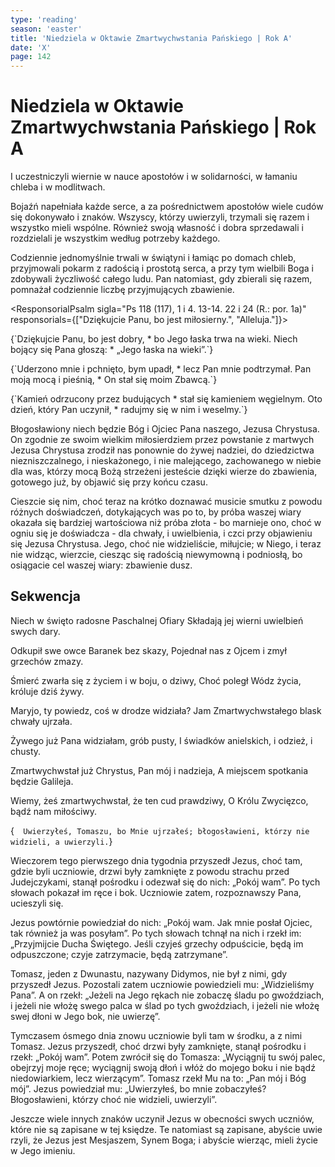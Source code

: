 ```yaml
---
type: 'reading'
season: 'easter'
title: 'Niedziela w Oktawie Zmartwychwstania Pańskiego | Rok A'
date: 'X'
page: 142
---
```


# Niedziela w Oktawie Zmartwychwstania Pańskiego | Rok A

<Passage sigla="Dz 2, 42-47" headline="Pierwsze Czytanie" title="Życie pierwszej wspólnoty chrześcijańskiej"
         intro="Czytanie z Dziejów Apostolskich" outro="Kto ma ucho, niech usłyszy, co Duch mówi Kościołowi.">
  <p>I uczestniczyli wiernie w nauce apostołów i w solidarności, w łamaniu chleba i w modlitwach.</p>
  <p>Bojaźń napełniała każde serce, a za pośrednictwem apostołów wiele cudów się dokonywało i znaków. Wszyscy, którzy
    uwierzyli, trzymali się razem i wszystko mieli wspólne. Również swoją własność i dobra sprzedawali i rozdzielali je
    wszystkim według potrzeby każdego.</p>
  <p>Codziennie jednomyślnie trwali w świątyni i łamiąc po domach chleb, przyjmowali pokarm z radością i prostotą serca,
    a przy tym wielbili Boga i zdobywali życzliwość całego ludu. Pan natomiast, gdy zbierali się razem, pomnażał
    codziennie liczbę przyjmujących zbawienie.</p>
</Passage>

<ResponsorialPsalm sigla="Ps 118 (117), 1 i 4. 13-14. 22 i 24 (R.: por. 1a)"
                 responsorials={["Dziękujcie Panu, bo jest miłosierny.", "Alleluja."]}>
  <p>{`Dziękujcie Panu, bo jest dobry, *
    bo Jego łaska trwa na wieki.
    Niech bojący się Pana głoszą: *
    „Jego łaska na wieki”.`}</p>
  <p>{`Uderzono mnie i pchnięto, bym upadł, *
    lecz Pan mnie podtrzymał.
    Pan moją mocą i pieśnią, *
    On stał się moim Zbawcą.`}</p>
  <p>{`Kamień odrzucony przez budujących *
    stał się kamieniem węgielnym.
    Oto dzień, który Pan uczynił, *
    radujmy się w nim i weselmy.`}</p>
</ResponsorialPsalm>

<Passage sigla="1 P 1, 3-9" headline="Drugie Czytanie" title="Radość płynąca z wiary"
         intro="Czytanie z Pierwszego listu świętego Piotra Apostoła"
         outro="Kto ma ucho, niech usłyszy, co Duch mówi Kościołowi.">
  <p>Błogosławiony niech będzie Bóg i Ojciec Pana naszego, Jezusa Chrystusa. On zgodnie ze swoim wielkim miłosierdziem
    przez
    powstanie z martwych Jezusa Chrystusa zrodził nas ponownie do żywej nadziei, do dziedzictwa niezniszczalnego, i
    nieskażonego, i nie malejącego, zachowanego w niebie dla was, którzy mocą Bożą strzeżeni jesteście dzięki wierze do
    zbawienia, gotowego już, by objawić się przy końcu czasu.</p>
  <p>Cieszcie się nim, choć teraz na krótko doznawać musicie smutku z powodu różnych doświadczeń, dotykających was po
    to, by próba waszej wiary okazała się bardziej wartościowa niż próba złota - bo marnieje ono, choć w ogniu się je
    doświadcza - dla chwały, i uwielbienia, i czci przy objawieniu się Jezusa Chrystusa. Jego, choć nie widzieliście,
    miłujcie;
    w Niego, i teraz nie widząc, wierzcie, ciesząc się radością niewymowną i podniosłą, bo osiągacie cel waszej wiary:
    zbawienie dusz.</p>
</Passage>

## Sekwencja

Niech w święto radosne Paschalnej Ofiary
Składają jej wierni uwielbień swych dary.

Odkupił swe owce Baranek bez skazy,
Pojednał nas z Ojcem i zmył grzechów zmazy.

Śmierć zwarła się z życiem i w boju, o dziwy,
Choć poległ Wódz życia, króluje dziś żywy.

Maryjo, ty powiedz, coś w drodze widziała?
Jam Zmartwychwstałego blask chwały ujrzała.

Żywego już Pana widziałam, grób pusty,
I świadków anielskich, i odzież, i chusty.

Zmartwychwstał już Chrystus, Pan mój i nadzieja,
A miejscem spotkania będzie Galileja.

Wiemy, żeś zmartwychwstał, że ten cud prawdziwy,
O Królu Zwycięzco, bądź nam miłościwy.

<Passage sigla="J 20, 29" headline="Aklamacja"
         acclamation="Alleluja, alleluja, alleluja.">
  {`  Uwierzyłeś, Tomaszu, bo Mnie ujrzałeś;
  błogosławieni, którzy nie widzieli, a uwierzyli.`}
</Passage>

<Passage sigla="J 20, 19-31" headline="Ewangelia" title="Błogosławieni, którzy nie widzieli, a uwierzyli"
         intro="Słowa Ewangelii według świętego Jana" outro="Oto słowo Pańskie.">
  <p>Wieczorem tego pierwszego dnia tygodnia przyszedł Jezus, choć tam, gdzie byli uczniowie, drzwi były zamknięte z
    powodu strachu przed Judejczykami, stanął pośrodku i odezwał się do nich: „Pokój wam”. Po tych słowach pokazał im
    ręce i bok. Uczniowie zatem, rozpoznawszy Pana, ucieszyli się.</p>
  <p>Jezus powtórnie powiedział do nich: „Pokój wam. Jak mnie posłał Ojciec, tak również ja was posyłam”. Po tych
    słowach tchnął na nich i rzekł im: „Przyjmijcie Ducha Świętego. Jeśli czyjeś grzechy odpuścicie, będą im
    odpuszczone; czyje zatrzymacie, będą zatrzymane”.</p>
  <p>Tomasz, jeden z Dwunastu, nazywany Didymos, nie był z nimi, gdy przyszedł Jezus. Pozostali zatem uczniowie
    powiedzieli mu: „Widzieliśmy Pana”. A on rzekł: „Jeżeli na Jego rękach nie zobaczę śladu po gwoździach, i jeżeli nie
    włożę swego palca w ślad po tych gwoździach, i jeżeli nie włożę swej dłoni w Jego bok, nie uwierzę”.</p>
  <p>Tymczasem ósmego dnia znowu uczniowie byli tam w środku, a z nimi Tomasz. Jezus przyszedł, choć drzwi były
    zamknięte, stanął pośrodku i rzekł: „Pokój wam”. Potem zwrócił się do Tomasza: „Wyciągnij tu swój palec, obejrzyj
    moje ręce; wyciągnij swoją dłoń i włóż do mojego boku i nie bądź niedowiarkiem, lecz wierzącym”. Tomasz rzekł Mu na
    to: „Pan mój i Bóg mój”. Jezus powiedział mu: „Uwierzyłeś, bo mnie zobaczyłeś? Błogosławieni, którzy choć nie
    widzieli, uwierzyli”.</p>
  <p>Jeszcze wiele innych znaków uczynił Jezus w obecności swych uczniów, które nie są zapisane w tej księdze. Te
    natomiast są zapisane, abyście uwie rzyli, że Jezus jest Mesjaszem, Synem Boga; i abyście wierząc, mieli życie w
    Jego imieniu.</p>
</Passage>
